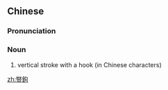{{also|竖钩}}
==Chinese==
{{zh-forms|s=竖钩}}

===Pronunciation===
{{zh-pron
|m=shùgōu
|c=syu6 ngau1
|cat=n
}}

===Noun===
{{zh-noun}}

# vertical stroke with a hook (in Chinese characters)

[[zh:豎鉤]]